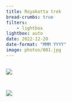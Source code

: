 ```yaml
---
title: Royakotta trek
bread-crumbs: true
filters:
    - lightbox
lightbox: auto
date: 2022-12-20
date-format: "MMM YYYY"
image: photos/001.jpg
---
```




::: {style="display: grid;grid-template-columns: repeat(auto-fill, minmax(250px, 1fr));grid-gap: 1em;"}


![](photos/001.jpg){group="my-gallery"}

![](photos/002.jpg){group="my-gallery"}

:::
